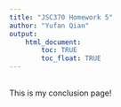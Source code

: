 ```yaml
---
title: "JSC370 Homework 5"
author: "Yufan Qian"
output: 
    html_document:
        toc: TRUE
        toc_float: TRUE
---
```

<br> 
This is my conclusion page!
